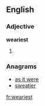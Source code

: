 ==English==

===Adjective===
'''weariest'''
# {{superlative of|[[weary]]}}

===Anagrams===
* [[as it were#English|as it were]]
* [[sweatier#English|sweatier]]

[[fr:weariest]]